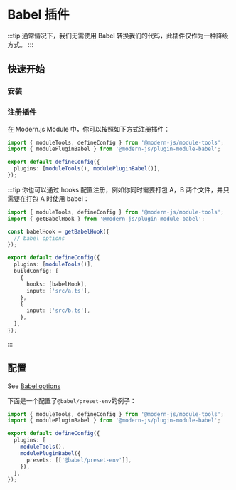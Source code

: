 # Babel 插件

:::tip
通常情况下，我们无需使用 Babel 转换我们的代码，此插件仅作为一种降级方式。
:::

## 快速开始

### 安装


<PackageManagerTabs command="add @modern-js/plugin-module-babel -D" />

### 注册插件

在 Modern.js Module 中，你可以按照如下方式注册插件：

```ts
import { moduleTools, defineConfig } from '@modern-js/module-tools';
import { modulePluginBabel } from '@modern-js/plugin-module-babel';

export default defineConfig({
  plugins: [moduleTools(), modulePluginBabel()],
});
```

:::tip
你也可以通过 hooks 配置注册，例如你同时需要打包 A，B 两个文件，并只需要在打包 A 时使用 babel：

```ts
import { moduleTools, defineConfig } from '@modern-js/module-tools';
import { getBabelHook } from '@modern-js/plugin-module-babel';

const babelHook = getBabelHook({
  // babel options
});

export default defineConfig({
  plugins: [moduleTools()],
  buildConfig: [
    {
      hooks: [babelHook],
      input: ['src/a.ts'],
    },
    {
      input: ['src/b.ts'],
    },
  ],
});
```

:::

## 配置

See [Babel options](https://babeljs.io/docs/options)

下面是一个配置了`@babel/preset-env`的例子：

```ts
import { moduleTools, defineConfig } from '@modern-js/module-tools';
import { modulePluginBabel } from '@modern-js/plugin-module-babel';

export default defineConfig({
  plugins: [
    moduleTools(),
    modulePluginBabel({
      presets: [['@babel/preset-env']],
    }),
  ],
});
```
